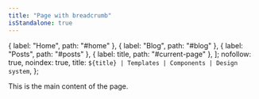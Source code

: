 ```yaml
---
title: "Page with breadcrumb"
isStandalone: true
---
```


  { label: "Home", path: "#home" },
  { label: "Blog", path: "#blog" },
  { label: "Posts", path: "#posts" },
  { label: title, path: "#current-page" },
];
  nofollow: true,
  noindex: true,
  title: `${title} | Templates | Components | Design system`,
};

<PageLayout breadcrumb={breadcrumb} seo={seo} title={title}>
  <p slot="body">This is the main content of the page.</p>
</PageLayout>
